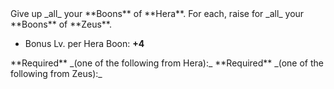 
<Boon boon={DbBoons.Duos.kingsRansom}>
Give up _all_ your **Boons** of **Hera**. For each, raise <IconBoonLvl /> for _all_ your **Boons** of **Zeus**.

- Bonus Lv. per Hera Boon: **+4**

</Boon>

<Callout>
  **Required** _(one of the following from Hera):_
  <BoonGrid
    boons={[
      DbBoons.Hera.engagementRing,
      DbBoons.Hera.bornGain,
      DbBoons.Hera.nexusSprint,
    ]}
  />
</Callout>

<Callout>
  **Required** _(one of the following from Zeus):_
  <BoonGrid
    boons={[
      DbBoons.Zeus.heavenStrike,
      DbBoons.Zeus.heavenFlourish,
      DbBoons.Zeus.stormRing,
      DbBoons.Zeus.thunderSprint,
      DbBoons.Zeus.ionicGain,
    ]}
  />
</Callout>
